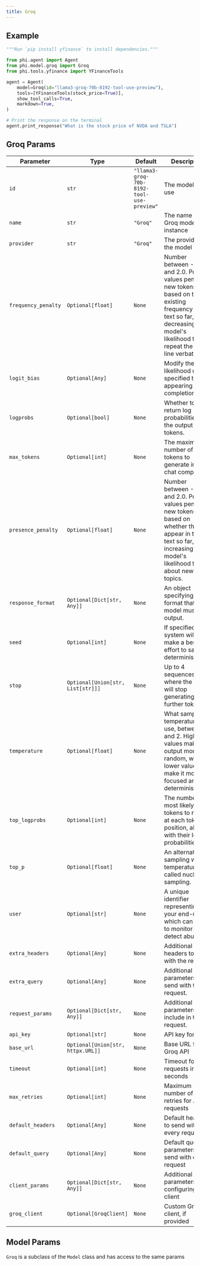 ```yaml
---
title: Groq
---
```


## Example

<CodeGroup>

```python agent.py
"""Run `pip install yfinance` to install dependencies."""

from phi.agent import Agent
from phi.model.groq import Groq
from phi.tools.yfinance import YFinanceTools

agent = Agent(
    model=Groq(id="llama3-groq-70b-8192-tool-use-preview"),
    tools=[YFinanceTools(stock_price=True)],
    show_tool_calls=True,
    markdown=True,
)

# Print the response on the terminal
agent.print_response("What is the stock price of NVDA and TSLA")

```

</CodeGroup>

## Groq Params

| Parameter | Type | Default | Description |
|-----------|------|---------|-------------|
| `id` | `str` | `"llama3-groq-70b-8192-tool-use-preview"` | The model ID to use |
| `name` | `str` | `"Groq"` | The name of the Groq model instance |
| `provider` | `str` | `"Groq"` | The provider of the model |
| `frequency_penalty` | `Optional[float]` | `None` | Number between -2.0 and 2.0. Positive values penalize new tokens based on their existing frequency in the text so far, decreasing the model's likelihood to repeat the same line verbatim. |
| `logit_bias` | `Optional[Any]` | `None` | Modify the likelihood of specified tokens appearing in the completion. |
| `logprobs` | `Optional[bool]` | `None` | Whether to return log probabilities of the output tokens. |
| `max_tokens` | `Optional[int]` | `None` | The maximum number of tokens to generate in the chat completion. |
| `presence_penalty` | `Optional[float]` | `None` | Number between -2.0 and 2.0. Positive values penalize new tokens based on whether they appear in the text so far, increasing the model's likelihood to talk about new topics. |
| `response_format` | `Optional[Dict[str, Any]]` | `None` | An object specifying the format that the model must output. |
| `seed` | `Optional[int]` | `None` | If specified, the system will make a best effort to sample deterministically. |
| `stop` | `Optional[Union[str, List[str]]]` | `None` | Up to 4 sequences where the API will stop generating further tokens. |
| `temperature` | `Optional[float]` | `None` | What sampling temperature to use, between 0 and 2. Higher values make the output more random, while lower values make it more focused and deterministic. |
| `top_logprobs` | `Optional[int]` | `None` | The number of most likely tokens to return at each token position, along with their log probabilities. |
| `top_p` | `Optional[float]` | `None` | An alternative to sampling with temperature, called nucleus sampling. |
| `user` | `Optional[str]` | `None` | A unique identifier representing your end-user, which can help to monitor and detect abuse. |
| `extra_headers` | `Optional[Any]` | `None` | Additional headers to send with the request. |
| `extra_query` | `Optional[Any]` | `None` | Additional query parameters to send with the request. |
| `request_params` | `Optional[Dict[str, Any]]` | `None` | Additional parameters to include in the request. |
| `api_key` | `Optional[str]` | `None` | API key for Groq |
| `base_url` | `Optional[Union[str, httpx.URL]]` | `None` | Base URL for the Groq API |
| `timeout` | `Optional[int]` | `None` | Timeout for API requests in seconds |
| `max_retries` | `Optional[int]` | `None` | Maximum number of retries for API requests |
| `default_headers` | `Optional[Any]` | `None` | Default headers to send with every request |
| `default_query` | `Optional[Any]` | `None` | Default query parameters to send with every request |
| `client_params` | `Optional[Dict[str, Any]]` | `None` | Additional parameters for configuring the client |
| `groq_client` | `Optional[GroqClient]` | `None` | Custom Groq client, if provided |

## Model Params

`Groq` is a subclass of the `Model` class and has access to the same params

<Snippet file="model-base-reference.mdx" />
